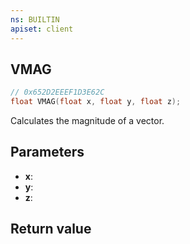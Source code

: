 ```yaml
---
ns: BUILTIN
apiset: client
---
```

## VMAG

```c
// 0x652D2EEEF1D3E62C
float VMAG(float x, float y, float z);
```

Calculates the magnitude of a vector.

## Parameters
* **x**:
* **y**:
* **z**:

## Return value